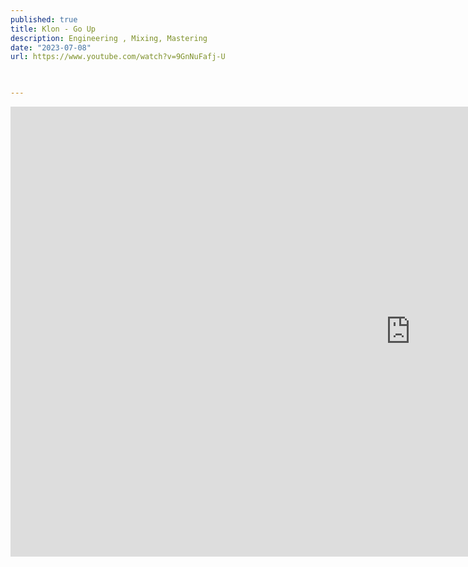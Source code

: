 ---
published: true
title: Klon - Go Up
description: Engineering , Mixing, Mastering
date: "2023-07-08"
url: https://www.youtube.com/watch?v=9GnNuFafj-U


  
---

<iframe className="w-full rounded-lg shadow-lg" width="1280" height="720"src="https://www.youtube.com/embed/9GnNuFafj-U?si=rkYzY382QHbcpYBP" title="YouTube video player" frameborder="0" allow="accelerometer; autoplay; clipboard-write; encrypted-media; gyroscope; picture-in-picture; web-share" allowfullscreen></iframe>

